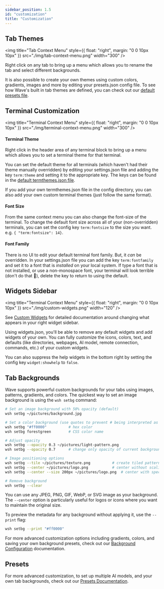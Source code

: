 ```yaml
---
sidebar_position: 1.5
id: "customization"
title: "Customization"
---
```


## Tab Themes

<img
  title="Tab Context Menu"
  style={{ float: "right", margin: "0 0 10px 10px" }}
  src="./img/tab-context-menu.png"
  width="300"
/>

Right click on any tab to bring up a menu which allows you to rename the tab and select different backgrounds.

It is also possible to create your own themes using custom colors, gradients, images and more by editing your presets.json config file. To see how Wave's built in tab themes are defined, you can check out our [default presets file](https://github.com/wavetermdev/waveterm/blob/main/pkg/wconfig/defaultconfig/presets.json).

<div style={{ clear: "both" }} />

## Terminal Customization

<img
  title="Terminal Context Menu"
  style={{ float: "right", margin: "0 0 10px 10px" }}
  src="./img/terminal-context-menu.png"
  width="300"
/>

#### Terminal Theme

Right click in the header area of any terminal block to bring up a menu which allows you to set a terminal
theme for that terminal.

You can set the default theme for all terminals (which haven't had their theme manually overridden) by editing your settings.json file and adding the key `term:theme` and setting it to the appropriate key. The keys can be found
in the [default termthemes.json file](https://github.com/wavetermdev/waveterm/blob/main/pkg/wconfig/defaultconfig/termthemes.json).

If you add your own termthemes.json file in the config directory, you can also add your own custom terminal themes (just follow the same format).

<div style={{ clear: "both" }} />

#### Font Size

From the same context menu you can also change the font-size of the terminal. To change the default font size across all of your (non-overridden) terminals, you can set the config key `term:fontsize` to the size you want. e.g. `{ "term:fontsize": 14}`.

#### Font Family

There is no UI to edit your default terminal font family. But, it _can_ be overridden. In your settings.json file you can add the key `term:fontfamily` and set it to a font that is _installed_ on your local system. If type a font that is not installed, or use a non-monospace font, your terminal will look terrible (don't do that 🙂), delete the key to return to using the default.

## Widgets Sidebar

<img
  title="Terminal Context Menu"
  style={{ float: "right", margin: "0 0 10px 10px" }}
  src="./img/custom-widgets.png"
  width="120"
/>

See [Custom Widgets](/customwidgets) for detailed documentation around changing what appears in your right widget sidebar.

Using widgets.json, you'll be able to remove any default widgets and add widgets of your own. You can fully customize the icons, colors, text, and defaults (like directories, webpages, AI model, remote connection, commands, etc.) of your custom widgets.

You can also suppress the help widgets in the bottom right by setting the config key `widget:showhelp` to `false`.

<div style={{ clear: "both" }} />

## Tab Backgrounds

Wave supports powerful custom backgrounds for your tabs using images, patterns, gradients, and colors. The quickest way to set an image background is using the `wsh setbg` command:

```bash
# Set an image background with 50% opacity (default)
wsh setbg ~/pictures/background.jpg

# Set a color background (use quotes to prevent # being interpreted as a shell comment)
wsh setbg "#ff0000"          # hex color
wsh setbg forestgreen        # CSS color name

# Adjust opacity
wsh setbg --opacity 0.3 ~/pictures/light-pattern.png
wsh setbg --opacity 0.7      # change only opacity of current background

# Image positioning options
wsh setbg --tile ~/pictures/texture.png          # create tiled pattern
wsh setbg --center ~/pictures/logo.png           # center without scaling
wsh setbg --center --size 200px ~/pictures/logo.png  # center with specific size (px, %, auto)

# Remove background
wsh setbg --clear
```

You can use any JPEG, PNG, GIF, WebP, or SVG image as your background. The `--center` option is particularly useful for logos or icons where you want to maintain the original size.

To preview the metadata for any background without applying it, use the `--print` flag:

```bash
wsh setbg --print "#ff0000"
```

For more advanced customization options including gradients, colors, and saving your own background presets, check out our [Background Configuration](/presets#background-configurations) documentation.

## Presets

For more advanced customization, to set up multiple AI models, and your own tab backgrounds, check out our [Presets Documentation](./presets).
